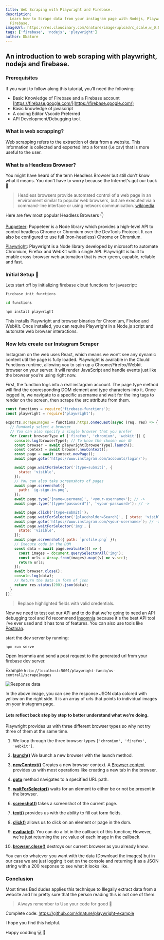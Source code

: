 ```yaml
---
title: Web Scraping with Playwright and Firebase.
description:
  Learn how to Scrape data from your instagram page with Nodejs, Playwright and
  Firebase.
imageUrl: https://res.cloudinary.com/dnature/image/upload/c_scale,w_0.8/v1614630862/blog/web-scraping/thumbnail_ltgnyd.png
tags: ['firebase', 'nodejs', 'playwright']
author: DNature
---
```


## An introduction to web scraping with playwright, nodejs and firebase.

### Prerequisites

If you want to follow along this tutorial, you'll need the following:

- Basic Knowledge of Firebase and a Firebase account
  [https://firebase.google.com/](https://firebase.google.com/)
- Basic knowledge of javascript
- A coding Editor Vscode Preferred
- API Development/Debugging tool.

### What is web scrapping?

Web scrapping refers to the extraction of data from a website. This information
is collected and exported into a format (i.e csv) that is more useful to the
user.

### What is a Headless Browser?

You might have heard of the term Headless Browser but still don't know what it
means. You don't have to worry because the Internet's got our back 🙂

> Headless browsers provide automated control of a web page in an environment
> similar to popular web browsers, but are executed via a command-line interface
> or using network communication.
> [wikipedia](https://en.wikipedia.org/wiki/Headless_browser).

Here are few most popular Headless Browsers 👇

[Puppeteer](https://developers.google.com/web/tools/puppeteer/): Puppeteer is a
Node library which provides a high-level API to control headless Chrome or
Chromium over the DevTools Protocol. It can also be configured to use full
(non-headless) Chrome or Chromium.

[Playwright](https://playwright.dev/): Playwright is a Node library developed by
microsoft to automate Chromium, Firefox and WebKit with a single API. Playwright
is built to enable cross-browser web automation that is ever-green, capable,
reliable and fast.

### Initial Setup 🚀

Lets start off by initializing firebase cloud functions for javascript:

```bash
firebase init functions
```

```bash
cd functions
```

```bash
npm install playwright
```

This installs Playwright and browser binaries for Chromium, Firefox and WebKit.
Once installed, you can require Playwright in a Node.js script and automate web
browser interactions.

### Now lets create our Instagram Scraper

Instagram on the web uses React, which means we won’t see any dynamic content
util the page is fully loaded. Playwright is available in the Clould Functions
runtime, allowing you to spin up a Chrome/Firefox/Webkit browser on your server.
It will render JavaScript and handle events just like the browser you’re using
right now.

First, the function logs into a real instagram account. The page.type method
will find the cooresponding DOM element and type characters into it. Once logged
in, we navigate to a specific username and wait for the img tags to render on
the screen, then scrape the src attribute from them.

```js {2,21,22,26}
const functions = require('firebase-functions');
const playwright = require('playwright');

exports.scrapeImages = functions.https.onRequest(async (req, res) => {
  // Randomly select a browser
  // You can also specify a single browser that you prefer
  for (const browserType of ['firefox', 'chromium', 'webkit']) {
    console.log(browserType); // To know the chosen one 😁
    const browser = await playwright[browserType].launch();
    const context = await browser.newContext();
    const page = await context.newPage();
    await page.goto('https://www.instagram.com/accounts/login/');

    await page.waitForSelector('[type=submit]', {
      state: 'visible',
    });
    // You can also take screenshots of pages
    await page.screenshot({
      path: `ig-sign-in.png`,
    });
    await page.type('[name=username]', '<your-username>'); // ->
    await page.type('[type="password"]', '<your-password>'); // ->

    await page.click('[type=submit]');
    await page.waitForSelector('[placeholder=Search]', { state: 'visible' });
    await page.goto(`https://www.instagram.com/<your-username>`); // ->
    await page.waitForSelector('img', {
      state: 'visible',
    });
    await page.screenshot({ path: `profile.png` });
    // Execute code in the DOM
    const data = await page.evaluate(() => {
      const images = document.querySelectorAll('img');
      const urls = Array.from(images).map((v) => v.src);
      return urls;
    });
    await browser.close();
    console.log(data);
    // Return the data in form of json
    return res.status(200).json(data);
  }
});
```

> Replace highlighted fields with valid credentials.

Now we need to test out our API and to do that we're going to need an API
debugging tool and I'd recommend [Insomnia](https://insomnia.rest/) because it's
the best API tool i've ever used and it has tons of features. You can also use
tools like [Postman](https://www.postman.com/).

start the dev server by running:

```bash
npm run serve
```

Open Insomnia and send a post request to the generated url from your firebase
dev server.

Example `http://localhost:5001/playwright-faecb/us-central1/scrapeImages`

![Response data](https://res.cloudinary.com/dnature/image/upload/c_scale/v1614630865/blog/web-scraping/insomnia_vwfyco.png)

In the above image, you can see the response JSON data colored with yellow on
the right side. It is an array of urls that points to individual images on your
instagram page.

#### Lets reflect back step by step to better understand what we're doing.

Playwright provides us with three different browser types so why not try three
of them at the same time.

1. We loop through the three browser types `['chromium', 'firefox', 'webkit']`.

2. [**launch()**](https://playwright.dev/docs/api/class-browsertype#browsertypelaunchoptions)
   We launch a new browser with the launch method.

3. [**newContext()**](https://playwright.dev/docs/api/class-browser?_highlight=newconte#browsernewcontextoptions)
   Creates a new browser context. A
   [Browser context](https://playwright.dev/docs/api/class-browsercontext/)
   provides us with most operations like creating a new tab in the browser.

4. [**goto**](https://playwright.dev/docs/api/class-page?_highlight=page.goto#pagegotourl-options)
   method navigates to a specified URL path.

5. [**waitForSelector()**](https://playwright.dev/docs/api/class-page#pagewaitforselectorselector-options)
   waits for an element to either be or not be present in the browser.

6. [**screeshot()**](https://playwright.dev/docs/api/class-page?_highlight=page.scree#pagescreenshotoptions)
   takes a screenshot of the current page.

7. [**text()**](https://playwright.dev/docs/api/class-page?_highlight=page.type#pagetypeselector-text-options)
   provides us with the ability to fill out form fields.

8. [**click()**](https://playwright.dev/docs/api/class-page?_highlight=page.click#pageclickselector-options)
   allows us to click on an element or page in the dom.

9. [**evaluate()**](https://playwright.dev/docs/api/class-page?_highlight=page.evaluate#pageevaluatepagefunction-arg).
   You can do a lot in the callback of this function; However, we're just
   returning the `src` value of each image in the callback.

10. [**browser.close()**](https://playwright.dev/docs/api/class-page?_highlight=page.close#pagecloseoptions)
    destroys our current browser as you already know.

You can do whatever you want with the data (Download the images) but in our case
we are just logging it out on the console and returning it as a JSON string with
a 200 response to see what it looks like.

### Conclusion

Most times Bad dudes applies this technique to Illegally extract data from a
website and I'm pretty sure that the person reading this is not one of them.

> Always remember to Use your code for good 🙂

<dot />

Complete code: <https://github.com/dnature/playwright-example>

I hope you find this helpful.

Happy codding 💻 🙂

